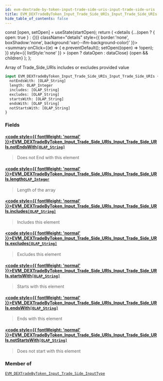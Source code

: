 ```yaml
---
id: evm-dextrade-by-token-input-trade-side-uris-input-trade-side-uris
title: EVM_DEXTradeByToken_Input_Trade_Side_URIs_Input_Trade_Side_URIs
hide_table_of_contents: false
---
```







  const [open, setOpen] = useState(startOpen);
  return (
    <details {...(open ? { open: true } : {})} className="details" style={{ border:'none', boxShadow:'none', background:'var(--ifm-background-color)' }}>
      <summary
        onClick={(e) => {
          e.preventDefault();
          setOpen((open) => !open);
        }}
        style={{ listStyle:'none' }}
      >
      {open ? dataOpen : dataClose}
      </summary>
      {open && children}
    </details>
  );
};








Array of Trade_Side_URIs includes or excludes provided value


```graphql
input EVM_DEXTradeByToken_Input_Trade_Side_URIs_Input_Trade_Side_URIs {
  notEndsWith: [OLAP_String]
  length: OLAP_Integer
  includes: [OLAP_String]
  excludes: [OLAP_String]
  startsWith: [OLAP_String]
  endsWith: [OLAP_String]
  notStartsWith: [OLAP_String]
}
```




### Fields

#### [<code style={{ fontWeight: 'normal' }}>EVM_DEXTradeByToken_Input_Trade_Side_URIs_Input_Trade_Side_URIs.<b>notEndsWith</b></code>](#)<Bullet />[`[OLAP_String]`](/docs/graphql-reference/inputs/olap-string) <Badge class="badge badge--secondary" text="list"/> <Badge class="badge badge--secondary" text="input"/> 
> 
> 
> Does not End with this element
> 

#### [<code style={{ fontWeight: 'normal' }}>EVM_DEXTradeByToken_Input_Trade_Side_URIs_Input_Trade_Side_URIs.<b>length</b></code>](#)<Bullet />[`OLAP_Integer`](/docs/graphql-reference/inputs/olap-integer) <Badge class="badge badge--secondary" text="input"/> 
> 
> 
> Length of the array
> 

#### [<code style={{ fontWeight: 'normal' }}>EVM_DEXTradeByToken_Input_Trade_Side_URIs_Input_Trade_Side_URIs.<b>includes</b></code>](#)<Bullet />[`[OLAP_String]`](/docs/graphql-reference/inputs/olap-string) <Badge class="badge badge--secondary" text="list"/> <Badge class="badge badge--secondary" text="input"/> 
> 
> 
> Includes this element
> 

#### [<code style={{ fontWeight: 'normal' }}>EVM_DEXTradeByToken_Input_Trade_Side_URIs_Input_Trade_Side_URIs.<b>excludes</b></code>](#)<Bullet />[`[OLAP_String]`](/docs/graphql-reference/inputs/olap-string) <Badge class="badge badge--secondary" text="list"/> <Badge class="badge badge--secondary" text="input"/> 
> 
> 
> Excludes this element
> 

#### [<code style={{ fontWeight: 'normal' }}>EVM_DEXTradeByToken_Input_Trade_Side_URIs_Input_Trade_Side_URIs.<b>startsWith</b></code>](#)<Bullet />[`[OLAP_String]`](/docs/graphql-reference/inputs/olap-string) <Badge class="badge badge--secondary" text="list"/> <Badge class="badge badge--secondary" text="input"/> 
> 
> 
> Starts with this element
> 

#### [<code style={{ fontWeight: 'normal' }}>EVM_DEXTradeByToken_Input_Trade_Side_URIs_Input_Trade_Side_URIs.<b>endsWith</b></code>](#)<Bullet />[`[OLAP_String]`](/docs/graphql-reference/inputs/olap-string) <Badge class="badge badge--secondary" text="list"/> <Badge class="badge badge--secondary" text="input"/> 
> 
> 
> Ends with this element
> 

#### [<code style={{ fontWeight: 'normal' }}>EVM_DEXTradeByToken_Input_Trade_Side_URIs_Input_Trade_Side_URIs.<b>notStartsWith</b></code>](#)<Bullet />[`[OLAP_String]`](/docs/graphql-reference/inputs/olap-string) <Badge class="badge badge--secondary" text="list"/> <Badge class="badge badge--secondary" text="input"/> 
> 
> 
> Does not start with this element
> 



### Member of

[`EVM_DEXTradeByToken_Input_Trade_Side_InputType`](/docs/graphql-reference/inputs/evm-dextrade-by-token-input-trade-side-input-type)  <Badge class="badge badge--secondary" text="input"/>

